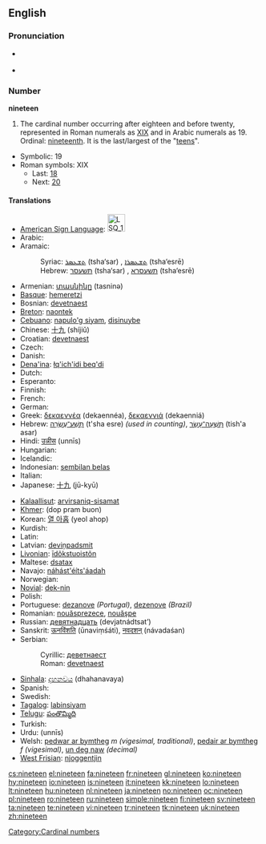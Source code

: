 ==English==

===Pronunciation===
* {{qualifier|next word stressed near the first syllable}}
*: {{a|UK|US}} {{IPA|/ˈnaɪn.tiːn/}}
*: {{audio|en-us-nineteen.ogg|Audio (US)}}
* {{qualifier|next word stressed after the first syllable}}
*: {{a|UK|US}} {{IPA|/naɪnˈtiːn/}}
*: {{rhymes|iːn}}

===Number===
'''nineteen'''

# The cardinal number occurring after eighteen and before twenty, represented in Roman numerals as [[XIX]] and in Arabic numerals as 19.  Ordinal: [[nineteenth]].  It is the last/largest of the "[[teen]]s".
* Symbolic: 19
* Roman symbols: XIX
** Last: [[eighteen|18]]
** Next: [[twenty|20]]

====Translations====
{{trans-top|cardinal number}}
* [[American Sign Language]]: [[Image:LSQ 19.jpg|35px]]
* Arabic: {{Arab|[[تسعة عشر]]}} {{IPAchar|(tísʕaʈ ʕášar)}}
* Aramaic:
*: Syriac: [[ܬܫܥܣܪ]] (tsha‘sar) {{m}}, [[ܬܫܥܣܪܐ]] (tsha‘esrē) {{f}}
*: Hebrew: [[תשעסר]] (tsha‘sar) {{m}}, [[תשעסרא]] (tsha‘esrē) {{f}}
* Armenian: [[տասնինը]] (tasninə)
* [[Basque]]: [[hemeretzi]]
* Bosnian: [[devetnaest]]
* [[Breton]]: [[naontek]]
* [[Cebuano]]: [[napulo'g siyam]], [[disinuybe]]
* Chinese: [[十九]] (shíjiǔ)
* Croatian: [[devetnaest]]
* Czech: {{t-|cs|devatenáct}}
* Danish: {{t+|da|nitten}}
* [[Dena'ina]]: [[łq'ich'idi beq'di]]
* Dutch: {{t+|nl|negentien|f}}
* Esperanto: {{t|eo|dek naŭ}}
* Finnish: {{t+|fi|yhdeksäntoista}}
* French: {{t+|fr|dix-neuf|m}}
* German: {{t+|de|neunzehn|f}}
* Greek: [[δεκαεννέα]] (dekaennéa), [[δεκαεννιά]] (dekaenniá)
* Hebrew: [[תשע עשרה|תְּשַׁע־עֶשְׂרֵה]] (t'sha esre) {{f}} ''(used in counting)'', [[תשעה עשר|תִּשְׁעָה־עָשָׂר]] (tish'a asar) {{m}}
* Hindi: [[उन्नीस]] (unnīs)
* Hungarian: {{t+|hu|tizenkilenc}}
* Icelandic: {{t+|is|nítján}}
* Indonesian: [[sembilan belas]]
* Italian: {{t+|it|diciannove}}
* Japanese: [[十九]] (jū-kyū)
{{trans-mid}}
* [[Kalaallisut]]: [[arvirsaniq-sisamat]]
* [[Khmer]]: {{Khmr|[[ដប់ប្រាំបួន]]}} (dop pram buon)
* Korean: [[열 아홉]] (yeol ahop)
* Kurdish: {{KUchar|[[نۆزده‌]]}}
* Latin: {{t+|la|undeviginti|alt=ūndēvīgintī}}
* Latvian: [[deviņpadsmit]]
* [[Livonian]]: [[īdõkstuoistõn]]
* Maltese: [[dsatax]]
* Navajo: [[náhást'éíts'áadah]]
* Norwegian: {{t+|no|nitten}}
* [[Novial]]: [[dek-nin]]
* Polish: {{t+|pl|dziewiętnaście}}
* Portuguese: [[dezanove]] ''(Portugal)'', [[dezenove]] ''(Brazil)''
* Romanian: [[nouăsprezece]], [[nouăşpe]] {{italbrac|informal}}
* Russian: [[девятнадцать]] (devjatnádtsat’)
* Sanskrit: [[ऊनविंशति]] (ūnaviṃśáti), [[नवदशन्]] (návadaśan)
* Serbian:
*: Cyrillic: [[деветнаест]]
*: Roman: [[devetnaest]]
* [[Sinhala]]: [[දහනවය]] (dhahanavaya)
* Spanish: {{t+|es|diecinueve}}
* Swedish: {{t+|sv|nitton}}
* [[Tagalog]]: [[labinsiyam]]
* [[Telugu]]: [[పంతొమ్మిది]]
* Turkish: {{t+|tr|on dokuz}}
* Urdu: {{ur-Arab|[[انیس]]}} (unnīs)
* Welsh: [[pedwar ar bymtheg]] ''m (vigesimal, traditional)'', [[pedair ar bymtheg]] ''f (vigesimal)'', [[un deg naw]] ''(decimal)''
* [[West Frisian]]: [[njoggentjin]]
{{trans-bottom}}

[[Category:Cardinal numbers]]

[[cs:nineteen]]
[[el:nineteen]]
[[fa:nineteen]]
[[fr:nineteen]]
[[gl:nineteen]]
[[ko:nineteen]]
[[hy:nineteen]]
[[io:nineteen]]
[[is:nineteen]]
[[it:nineteen]]
[[kk:nineteen]]
[[lo:nineteen]]
[[lt:nineteen]]
[[hu:nineteen]]
[[nl:nineteen]]
[[ja:nineteen]]
[[no:nineteen]]
[[oc:nineteen]]
[[pl:nineteen]]
[[ro:nineteen]]
[[ru:nineteen]]
[[simple:nineteen]]
[[fi:nineteen]]
[[sv:nineteen]]
[[ta:nineteen]]
[[te:nineteen]]
[[vi:nineteen]]
[[tr:nineteen]]
[[tk:nineteen]]
[[uk:nineteen]]
[[zh:nineteen]]